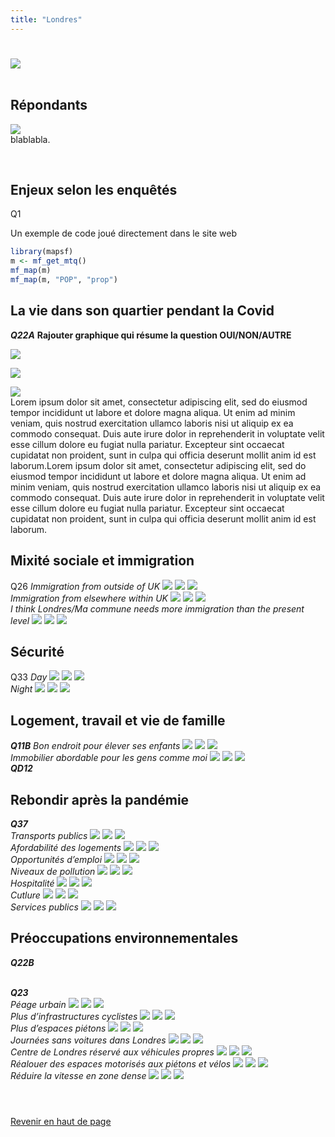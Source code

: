 ```yaml
---
title: "Londres"
---
```



# {.tabset}


![](fig/labellondres.png)
  <br>
  <br>
  
## Répondants  
![](fig/carterepondantlondres.svg)  
  <div align="justify">  blablabla.</div>  
  <br>

## Enjeux selon les enquêtés 

Q1

Un exemple de code joué directement dans le site web

```r
library(mapsf)
m <- mf_get_mtq()
mf_map(m)
mf_map(m, "POP", "prop")
```



## La vie dans son quartier pendant la Covid

***Q22A*** 
**Rajouter graphique qui résume la question OUI/NON/AUTRE**

![](fig/Londres_Q22A_pos.svg)

![](fig/Londres_Q22A_neg.svg)

![](fig/Londres_Q22A_oth.svg) 
<div align="justify">Lorem ipsum dolor sit amet, consectetur adipiscing elit, sed do eiusmod tempor incididunt ut labore et dolore magna aliqua. Ut enim ad minim veniam, quis nostrud exercitation ullamco laboris nisi ut aliquip ex ea commodo consequat. Duis aute irure dolor in reprehenderit in voluptate velit esse cillum dolore eu fugiat nulla pariatur. Excepteur sint occaecat cupidatat non proident, sunt in culpa qui officia deserunt mollit anim id est laborum.Lorem ipsum dolor sit amet, consectetur adipiscing elit, sed do eiusmod tempor incididunt ut labore et dolore magna aliqua. Ut enim ad minim veniam, quis nostrud exercitation ullamco laboris nisi ut aliquip ex ea commodo consequat. Duis aute irure dolor in reprehenderit in voluptate velit esse cillum dolore eu fugiat nulla pariatur. Excepteur sint occaecat cupidatat non proident, sunt in culpa qui officia deserunt mollit anim id est laborum.</div>


## Mixité sociale et immigration

Q26
*Immigration from outside of UK*
![](fig/Londres_GRID_Q26_1_pos.svg)
![](fig/Londres_GRID_Q26_1_neg.svg)
![](fig/Londres_GRID_Q26_1_oth.svg)
<br>
*Immigration from elsewhere within UK*
![](fig/Londres_GRID_Q26_2_pos.svg)
![](fig/Londres_GRID_Q26_2_neg.svg)
![](fig/Londres_GRID_Q26_2_oth.svg)
<br>
*I think Londres/Ma commune needs more immigration than the present level*
![](fig/Londres_GRID_Q26_3_pos.svg)
![](fig/Londres_GRID_Q26_3_neg.svg)
![](fig/Londres_GRID_Q26_3_oth.svg)

## Sécurité

Q33
*Day*
![](fig/Londres_GRID_Q33_1_pos.svg)
![](fig/Londres_GRID_Q33_1_neg.svg)
![](fig/Londres_GRID_Q33_1_oth.svg)
<br>*Night*
![](fig/Londres_GRID_Q33_2_pos.svg)
![](fig/Londres_GRID_Q33_2_neg.svg)
![](fig/Londres_GRID_Q33_2_oth.svg)

## Logement, travail et vie de famille  

***Q11B***
*Bon endroit pour élever ses enfants*
![](fig/Londres_GRID_Q11B_2_pos.svg)
![](fig/Londres_GRID_Q11B_2_neg.svg)
![](fig/Londres_GRID_Q11B_2_oth.svg)
<br>*Immobilier abordable pour les gens comme moi*
![](fig/Londres_GRID_Q11B_3_pos.svg)
![](fig/Londres_GRID_Q11B_3_neg.svg)
![](fig/Londres_GRID_Q11B_3_oth.svg)
<br>***QD12*** 


## Rebondir après la pandémie

***Q37***
<br>*Transports publics*
![](fig/Londres_GRID_Q37_NEW_1_pos.svg)
![](fig/Londres_GRID_Q37_NEW_1_neg.svg)
![](fig/Londres_GRID_Q37_NEW_1_oth.svg)
<br> *Afordabilité des logements*
![](fig/Londres_GRID_Q37_NEW_2_pos.svg)
![](fig/Londres_GRID_Q37_NEW_2_neg.svg)
![](fig/Londres_GRID_Q37_NEW_2_oth.svg)
<br> *Opportunités d'emploi*
![](fig/Londres_GRID_Q37_NEW_3_pos.svg)
![](fig/Londres_GRID_Q37_NEW_3_neg.svg)
![](fig/Londres_GRID_Q37_NEW_3_oth.svg)
<br> *Niveaux de pollution*
![](fig/Londres_GRID_Q37_NEW_4_pos.svg)
![](fig/Londres_GRID_Q37_NEW_4_neg.svg)
![](fig/Londres_GRID_Q37_NEW_4_oth.svg)
<br> *Hospitalité*
![](fig/Londres_GRID_Q37_NEW_5_pos.svg)
![](fig/Londres_GRID_Q37_NEW_5_neg.svg)
![](fig/Londres_GRID_Q37_NEW_5_oth.svg)
<br> *Cutlure*
![](fig/Londres_GRID_Q37_NEW_6_pos.svg)
![](fig/Londres_GRID_Q37_NEW_6_neg.svg)
![](fig/Londres_GRID_Q37_NEW_6_oth.svg)
<br> *Services publics*
![](fig/Londres_GRID_Q37_NEW_7_pos.svg)
![](fig/Londres_GRID_Q37_NEW_7_neg.svg)
![](fig/Londres_GRID_Q37_NEW_7_oth.svg)


## Préoccupations environnementales  


***Q22B*** 

<br>***Q23***
<br>*Péage urbain*
![](fig/Londres_GRID_Q23_1_pos.svg)
![](fig/Londres_GRID_Q23_1_neg.svg)
![](fig/Londres_GRID_Q23_1_oth.svg)
<br>*Plus d'infrastructures cyclistes*
![](fig/Londres_GRID_Q23_2_pos.svg)
![](fig/Londres_GRID_Q23_2_neg.svg)
![](fig/Londres_GRID_Q23_2_oth.svg)
<br>*Plus d'espaces piétons*
![](fig/Londres_GRID_Q23_3_pos.svg)
![](fig/Londres_GRID_Q23_3_neg.svg)
![](fig/Londres_GRID_Q23_3_oth.svg)
<br>*Journées sans voitures dans Londres*
![](fig/Londres_GRID_Q23_4_pos.svg)
![](fig/Londres_GRID_Q23_4_neg.svg)
![](fig/Londres_GRID_Q23_4_oth.svg)
<br>*Centre de Londres réservé aux véhicules propres*
![](fig/Londres_GRID_Q23_5_pos.svg)
![](fig/Londres_GRID_Q23_5_neg.svg)
![](fig/Londres_GRID_Q23_5_oth.svg)
<br>*Réalouer des espaces motorisés aux piétons et vélos*
![](fig/Londres_GRID_Q23_6_pos.svg)
![](fig/Londres_GRID_Q23_6_neg.svg)
![](fig/Londres_GRID_Q23_6_oth.svg)
<br>*Réduire la vitesse en zone dense*
![](fig/Londres_GRID_Q23_7_pos.svg)
![](fig/Londres_GRID_Q23_7_neg.svg)
![](fig/Londres_GRID_Q23_7_oth.svg)

#
<br><a href="#top">Revenir en haut de page</a>